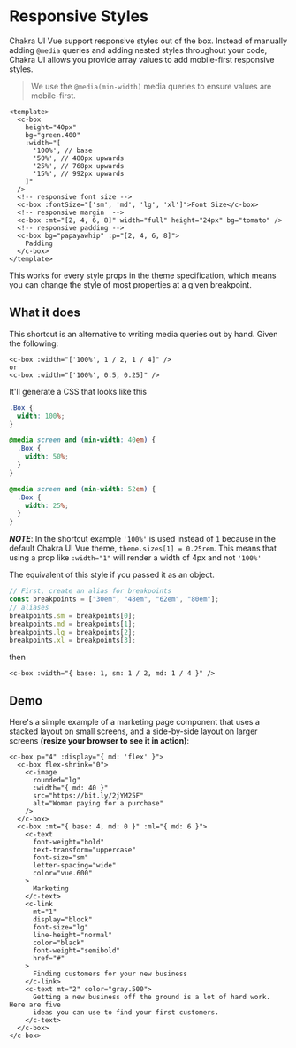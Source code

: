
<SEO
  title="Responsive Styles"
  description="Chakra UI support responsive styles out of the box."
/>

# Responsive Styles


Chakra UI Vue support responsive styles out of the box. Instead of manually adding
`@media` queries and adding nested styles throughout your code, Chakra UI allows
you provide array values to add mobile-first responsive styles.

<carbon-ad />

> We use the `@media(min-width)` media queries to ensure values are
> mobile-first.

```vue
<template>
  <c-box
    height="40px"
    bg="green.400"
    :width="[
      '100%', // base
      '50%', // 480px upwards
      '25%', // 768px upwards
      '15%', // 992px upwards
    ]"
  />
  <!-- responsive font size -->
  <c-box :fontSize="['sm', 'md', 'lg', 'xl']">Font Size</c-box>
  <!-- responsive margin  -->
  <c-box :mt="[2, 4, 6, 8]" width="full" height="24px" bg="tomato" />
  <!-- responsive padding -->
  <c-box bg="papayawhip" :p="[2, 4, 6, 8]">
    Padding
  </c-box>
</template>
```


This works for every style props in the theme specification, which means you can
change the style of most properties at a given breakpoint.

## What it does

This shortcut is an alternative to writing media queries out by hand. Given the
following:

```vue
<c-box :width="['100%', 1 / 2, 1 / 4]" />
or
<c-box :width="['100%', 0.5, 0.25]" />
```


It'll generate a CSS that looks like this

```css
.Box {
  width: 100%;
}

@media screen and (min-width: 40em) {
  .Box {
    width: 50%;
  }
}

@media screen and (min-width: 52em) {
  .Box {
    width: 25%;
  }
}
```


___NOTE___: In the shortcut example `'100%'` is used instead of `1` because in the default Chakra UI Vue theme, `theme.sizes[1] = 0.25rem`. This means that using a prop like `:width="1"` will render a width of 4px and not `'100%'`

The equivalent of this style if you passed it as an object.

```js
// First, create an alias for breakpoints
const breakpoints = ["30em", "48em", "62em", "80em"];
// aliases
breakpoints.sm = breakpoints[0];
breakpoints.md = breakpoints[1];
breakpoints.lg = breakpoints[2];
breakpoints.xl = breakpoints[3];
```


then

```vue
<c-box :width="{ base: 1, sm: 1 / 2, md: 1 / 4 }" />
```


## Demo

Here's a simple example of a marketing page component that uses a stacked layout
on small screens, and a side-by-side layout on larger screens **(resize your
browser to see it in action)**:

```vue live=true
<c-box p="4" :display="{ md: 'flex' }">
  <c-box flex-shrink="0">
    <c-image
      rounded="lg"
      :width="{ md: 40 }"
      src="https://bit.ly/2jYM25F"
      alt="Woman paying for a purchase"
    />
  </c-box>
  <c-box :mt="{ base: 4, md: 0 }" :ml="{ md: 6 }">
    <c-text
      font-weight="bold"
      text-transform="uppercase"
      font-size="sm"
      letter-spacing="wide"
      color="vue.600"
    >
      Marketing
    </c-text>
    <c-link
      mt="1"
      display="block"
      font-size="lg"
      line-height="normal"
      color="black"
      font-weight="semibold"
      href="#"
    >
      Finding customers for your new business
    </c-link>
    <c-text mt="2" color="gray.500">
      Getting a new business off the ground is a lot of hard work. Here are five
      ideas you can use to find your first customers.
    </c-text>
  </c-box>
</c-box>
```